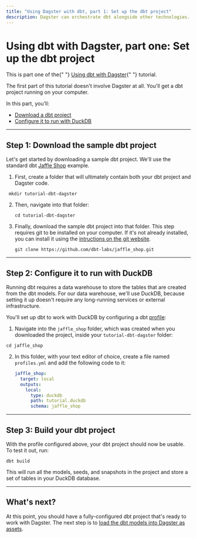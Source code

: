 ```yaml
---
title: "Using Dagster with dbt, part 1: Set up the dbt project"
description: Dagster can orchestrate dbt alongside other technologies.
---
```


# Using dbt with Dagster, part one: Set up the dbt project

<Note>
  This is part one of the{" "}
  <a href="/integrations/dbt/using-dbt-with-dagster">Using dbt with Dagster</a>{" "}
  tutorial.
</Note>

The first part of this tutorial doesn't involve Dagster at all. You'll get a dbt project running on your computer.

In this part, you'll:

- [Download a dbt project](#step-1-download-the-sample-dbt-project)
- [Configure it to run with DuckDB](#step-2-configure-it-to-run-with-duckdb)

---

## Step 1: Download the sample dbt project

Let's get started by downloading a sample dbt project. We'll use the standard dbt [Jaffle Shop](https://github.com/dbt-labs/jaffle_shop) example.

1. First, create a folder that will ultimately contain both your dbt project and Dagster code.

  ```shell
   mkdir tutorial-dbt-dagster
   ```

2. Then, navigate into that folder:

   ```shell
   cd tutorial-dbt-dagster
   ```

3. Finally, download the sample dbt project into that folder. This step requires git to be installed on your computer. If it's not already installed, you can install it using the [intructions on the git website](https://git-scm.com/book/en/v2/Getting-Started-Installing-Git).

   ```shell
   git clone https://github.com/dbt-labs/jaffle_shop.git
   ```

---

## Step 2: Configure it to run with DuckDB

Running dbt requires a data warehouse to store the tables that are created from the dbt models. For our data warehouse, we'll use DuckDB, because setting it up doesn't require any long-running services or external infrastructure.

You'll set up dbt to work with DuckDB by configuring a dbt [profile](https://docs.getdbt.com/docs/core/connect-data-platform/connection-profiles):

1. Navigate into the `jaffle_shop` folder, which was created when you downloaded the project, inside your `tutorial-dbt-dagster` folder:

  ```shell
  cd jaffle_shop
  ```

2. In this folder, with your text editor of choice, create a file named `profiles.yml` and add the following code to it:

   ```yaml
   jaffle_shop:
     target: local
     outputs:
       local:
         type: duckdb
         path: tutorial.duckdb
         schema: jaffle_shop
   ```

---

## Step 3: Build your dbt project

With the profile configured above, your dbt project should now be usable. To test it out, run:

```shell
dbt build
```

This will run all the models, seeds, and snapshots in the project and store a set of tables in your DuckDB database.

---

## What's next?

At this point, you should have a fully-configured dbt project that's ready to work with Dagster. The next step is to [load the dbt models into Dagster as assets](/integrations/dbt/using-dbt-with-dagster/load-dbt-models).
